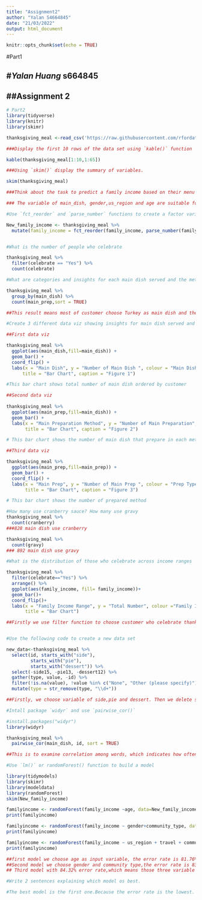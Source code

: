```yaml
---
title: "Assignment2"
author: "Yalan S4664845"
date: "21/03/2022"
output: html_document
---
```


```r
knitr::opts_chunk$set(echo = TRUE)
```

#Part1

#_Yalan Huang_ **s664845**
-------------------------------

##Assignment 2
-------------------------------

```r
# Part2
library(tidyverse)
library(knitr)
library(skimr)

thanksgiving_meal <-read_csv('https://raw.githubusercontent.com/rfordatascience/tidytuesday/master/data/2018/2018-11-20/thanksgiving_meals.csv')

###Display the first 10 rows of the data set using `kable()` function

kable(thanksgiving_meal[1:10,1:65])

###Using `skim()` display the summary of variables. 

skim(thanksgiving_meal)

###Think about the task to predict a family income based on their menu

### The variable of main_dish, gender,us_region and age are suitable for predict family income.Because people who have high family income are highly possible to spent more money on food. Secondly, The family income is related to their age.People who have more working experiences can get extra payment. All of them are not correct type. We have to use as_factor function to change them to factor type.

#Use `fct_reorder` and `parse_number` functions to create a factor variable `family_income`

New_family_income <- thanksgiving_meal %>%
  mutate(family_income = fct_reorder(family_income, parse_number(family_income)))


#What is the number of people who celebrate

thanksgiving_meal %>%
  filter(celebrate == "Yes") %>%
  count(celebrate)

#What are categories and insights for each main dish served and the method it is prepared?

thanksgiving_meal %>%
  group_by(main_dish) %>%
  count(main_prep,sort = TRUE) 

##This result means most of customer choose Turkey as main dish and they prefer to choose Baked as prepared method,followed by roasted.

#Create 3 different data viz showing insights for main dish served and the method. Provide your own legend and use themes.

##First data viz

thanksgiving_meal %>%
  ggplot(aes(main_dish,fill=main_dish)) +
  geom_bar() +
  coord_flip() +
  labs(x = "Main Dish", y = "Number of Main Dish ", colour = "Main Dish Type",
      title = "Bar Chart", caption = "Figure 1")

#This bar chart shows total number of main dish ordered by customer

##Second data viz
  
thanksgiving_meal %>%
  ggplot(aes(main_prep,fill=main_dish)) +
  geom_bar() +
  labs(x = "Main Preparation Method", y = "Number of Main Preparation", colour = "Main Dish Type",
       title = "Bar Chart", caption = "Figure 2")

# This bar chart shows the number of main dish that prepare in each method 

##Third data viz

thanksgiving_meal %>%
  ggplot(aes(main_prep,fill=main_prep)) +
  geom_bar() +
  coord_flip() +
  labs(x = "Main Prep", y = "Number of Main Prep ", colour = "Prep Type",
       title = "Bar Chart", caption = "Figure 3")

# This bar chart shows the number of prepared method

#How many use cranberry sauce? How many use gravy
thanksgiving_meal %>%
  count(cranberry) 
###828 main dish use cranberry

thanksgiving_meal %>%
  count(gravy)
### 892 main dish use gravy

#What is the distribution of those who celebrate across income ranges

thanksgiving_meal %>%
  filter(celebrate=="Yes") %>%
  arrange() %>%
  ggplot(aes(family_income, fill= family_income))+
  geom_bar()+
  coord_flip()+
  labs(x = "Family Income Range", y = "Total Number", colour ="Family Income",
       title = "Bar Chart")

##Firstly we use filter function to choose customer who celebrate thanks giving.Then choose geom_bar to map the number of each range.fill with color is supposed to make the bar chart clear.


#Use the following code to create a new data set

new_data<-thanksgiving_meal %>%
  select(id, starts_with("side"), 
         starts_with("pie"), 
         starts_with("dessert")) %>%
  select(-side15, -pie13, -dessert12) %>%
  gather(type, value, -id) %>%
  filter(!is.na(value), !value %in% c("None", "Other (please specify)")) %>%
  mutate(type = str_remove(type, "\\d+"))

##Firstly, we choose variable of side,pie and dessert. Then we delete side15, pie13 and dessert12 which is not on the menu. Use gather to create columns type,value and id. Fill column with value which is not "NA", "None","Other(please specify)". Finally, create type variable and remove string  with digit for type variable.

#Intall package `widyr` and use `pairwise_cor()` 

#install.packages("widyr")
library(widyr)

thanksgiving_meal %>%
  pairwise_cor(main_dish, id, sort = TRUE)

##This is to examine correlation among words, which indicates how often they appear together relative to how often they appear separately.

#Use `lm()` or randomForest() function to build a model

library(tidymodels)
library(skimr)
library(modeldata)
library(randomForest)
skim(New_family_income)

familyincome <- randomForest(family_income ~age, data=New_family_income,na.action=na.omit)
print(familyincome)

familyincome <- randomForest(family_income ~ gender+community_type, data= New_family_income,na.action=na.omit)
print(familyincome)

familyincome <- randomForest(family_income ~ us_region + travel + community_type, data= New_family_income,na.action=na.omit)
print(familyincome)

##first model we choose age as input variable, the error rate is 81.76%, which is high level.
##Second model we choose gender and community type,the error rate is 83.53%, which is higher than only one variable. I think that those two variables is less related to family income.
## Third model with 84.32% error rate,which means those three variable is not related to family income.

#Write 2 sentences explaining which model os best.

#The best model is the first one.Because the error rate is the lowest. 





```

